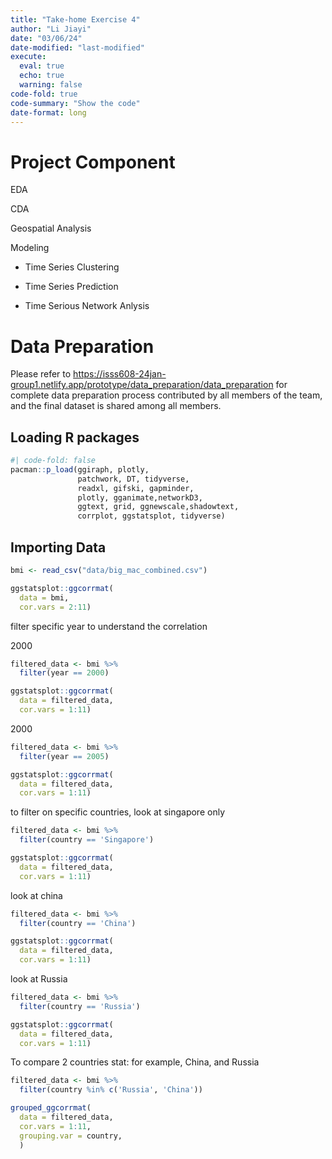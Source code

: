 ```yaml
---
title: "Take-home Exercise 4"
author: "Li Jiayi"
date: "03/06/24"
date-modified: "last-modified"
execute:
  eval: true
  echo: true 
  warning: false
code-fold: true
code-summary: "Show the code"
date-format: long
---
```


# Project Component

EDA

CDA

Geospatial Analysis

Modeling

-   Time Series Clustering

-   Time Series Prediction

-   Time Serious Network Anlysis

# Data Preparation

Please refer to <https://isss608-24jan-group1.netlify.app/prototype/data_preparation/data_preparation> for complete data preparation process contributed by all members of the team, and the final dataset is shared among all members.

## Loading R packages

```r
#| code-fold: false
pacman::p_load(ggiraph, plotly, 
               patchwork, DT, tidyverse,
               readxl, gifski, gapminder,
               plotly, gganimate,networkD3, 
               ggtext, grid, ggnewscale,shadowtext,
               corrplot, ggstatsplot, tidyverse)
```

## **Importing Data**

```r
bmi <- read_csv("data/big_mac_combined.csv")
```

```r
ggstatsplot::ggcorrmat(
  data = bmi, 
  cor.vars = 2:11)
```

filter specific year to understand the correlation

2000

```r
filtered_data <- bmi %>% 
  filter(year == 2000)
```

```r
ggstatsplot::ggcorrmat(
  data = filtered_data, 
  cor.vars = 1:11)
```

2000

```r
filtered_data <- bmi %>% 
  filter(year == 2005)
```

```r
ggstatsplot::ggcorrmat(
  data = filtered_data, 
  cor.vars = 1:11)
```

to filter on specific countries, look at singapore only

```r
filtered_data <- bmi %>% 
  filter(country == 'Singapore')
```

```r
ggstatsplot::ggcorrmat(
  data = filtered_data, 
  cor.vars = 1:11)
```

look at china

```r
filtered_data <- bmi %>% 
  filter(country == 'China')
```

```r
ggstatsplot::ggcorrmat(
  data = filtered_data, 
  cor.vars = 1:11)
```

look at Russia

```r
filtered_data <- bmi %>% 
  filter(country == 'Russia')
```

```r
ggstatsplot::ggcorrmat(
  data = filtered_data, 
  cor.vars = 1:11)
```

To compare 2 countries stat: for example, China, and Russia

```r
filtered_data <- bmi %>% 
  filter(country %in% c('Russia', 'China'))
```

```r
grouped_ggcorrmat(
  data = filtered_data,
  cor.vars = 1:11,
  grouping.var = country,
  )
```
